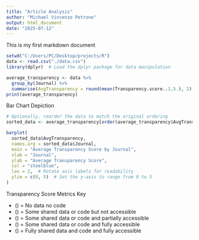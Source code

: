 ```yaml
---
title: "Article Analysis"
author: "Michael Vincenzo Petrone"
output: html_document
date: "2025-07-12"
---
```


This is my first markdown document

```r
setwd("C:/Users/PC/Desktop/projects/R")
data <- read.csv("./data.csv")
library(dplyr)  # Load the dplyr package for data manipulation

average_transparency <- data %>%
  group_by(Journal) %>%
  summarise(AvgTransparency = round(mean(Transparency.score..1.5.), 2))
print(average_transparency)
```

Bar Chart Depiction


``` r
# Optionally, reorder the data to match the original ordering
sorted_data <- average_transparency[order(average_transparency$AvgTransparency), ]

barplot(
  sorted_data$AvgTransparency,
  names.arg = sorted_data$Journal,
  main = "Average Transparency Score by Journal",
  xlab = "Journal",
  ylab = "Average Transparency Score",
  col = "steelblue",
  las = 2,  # Rotate axis labels for readability
  ylim = c(0, 5)  # Set the y-axis to range from 0 to 5
)

```

Transparency Score Metrics Key

- \(\mathbf{1}\) = No data no code
- \(\mathbf{2}\) = Some shared data or code but not accessible
- \(\mathbf{3}\) = Some shared data or code and partially accessible
- \(\mathbf{4}\) = Some shared data or code and fully accessible
- \(\mathbf{5}\) = Fully shared data and code and fully accessible



